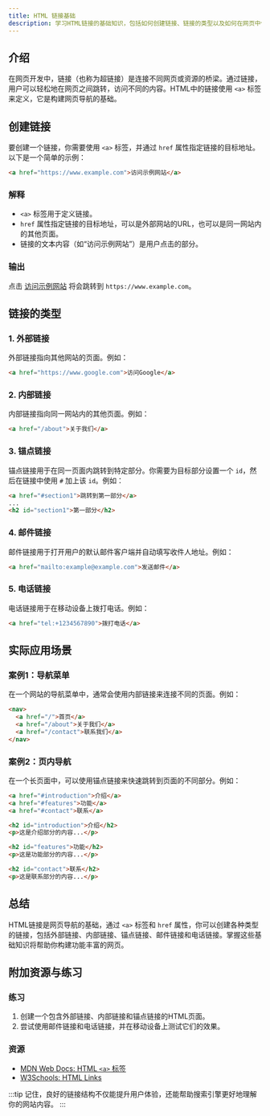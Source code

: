 ```yaml
---
title: HTML 链接基础
description: 学习HTML链接的基础知识，包括如何创建链接、链接的类型以及如何在网页中使用链接进行导航。
---
```


## 介绍

在网页开发中，链接（也称为超链接）是连接不同网页或资源的桥梁。通过链接，用户可以轻松地在网页之间跳转，访问不同的内容。HTML中的链接使用 `<a>` 标签来定义，它是构建网页导航的基础。

## 创建链接

要创建一个链接，你需要使用 `<a>` 标签，并通过 `href` 属性指定链接的目标地址。以下是一个简单的示例：

```html
<a href="https://www.example.com">访问示例网站</a>
```

### 解释
- `<a>` 标签用于定义链接。
- `href` 属性指定链接的目标地址，可以是外部网站的URL，也可以是同一网站内的其他页面。
- 链接的文本内容（如“访问示例网站”）是用户点击的部分。

### 输出
点击 [访问示例网站](https://www.example.com) 将会跳转到 `https://www.example.com`。

## 链接的类型

### 1. 外部链接
外部链接指向其他网站的页面。例如：

```html
<a href="https://www.google.com">访问Google</a>
```

### 2. 内部链接
内部链接指向同一网站内的其他页面。例如：

```html
<a href="/about">关于我们</a>
```

### 3. 锚点链接
锚点链接用于在同一页面内跳转到特定部分。你需要为目标部分设置一个 `id`，然后在链接中使用 `#` 加上该 `id`。例如：

```html
<a href="#section1">跳转到第一部分</a>
...
<h2 id="section1">第一部分</h2>
```

### 4. 邮件链接
邮件链接用于打开用户的默认邮件客户端并自动填写收件人地址。例如：

```html
<a href="mailto:example@example.com">发送邮件</a>
```

### 5. 电话链接
电话链接用于在移动设备上拨打电话。例如：

```html
<a href="tel:+1234567890">拨打电话</a>
```

## 实际应用场景

### 案例1：导航菜单
在一个网站的导航菜单中，通常会使用内部链接来连接不同的页面。例如：

```html
<nav>
  <a href="/">首页</a>
  <a href="/about">关于我们</a>
  <a href="/contact">联系我们</a>
</nav>
```

### 案例2：页内导航
在一个长页面中，可以使用锚点链接来快速跳转到页面的不同部分。例如：

```html
<a href="#introduction">介绍</a>
<a href="#features">功能</a>
<a href="#contact">联系</a>

<h2 id="introduction">介绍</h2>
<p>这是介绍部分的内容...</p>

<h2 id="features">功能</h2>
<p>这是功能部分的内容...</p>

<h2 id="contact">联系</h2>
<p>这是联系部分的内容...</p>
```

## 总结

HTML链接是网页导航的基础，通过 `<a>` 标签和 `href` 属性，你可以创建各种类型的链接，包括外部链接、内部链接、锚点链接、邮件链接和电话链接。掌握这些基础知识将帮助你构建功能丰富的网页。

## 附加资源与练习

### 练习
1. 创建一个包含外部链接、内部链接和锚点链接的HTML页面。
2. 尝试使用邮件链接和电话链接，并在移动设备上测试它们的效果。

### 资源
- [MDN Web Docs: HTML `<a>` 标签](https://developer.mozilla.org/zh-CN/docs/Web/HTML/Element/a)
- [W3Schools: HTML Links](https://www.w3schools.com/html/html_links.asp)

:::tip
记住，良好的链接结构不仅能提升用户体验，还能帮助搜索引擎更好地理解你的网站内容。
:::